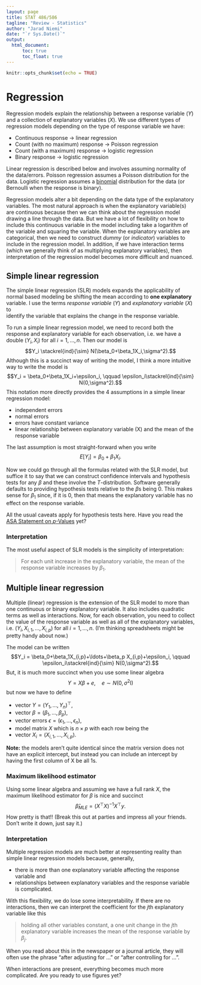 ```yaml
---
layout: page
title: STAT 486/586
tagline: "Review - Statistics"
author: "Jarad Niemi"
date: "`r Sys.Date()`"
output: 
  html_document:
      toc: true
      toc_float: true
---
```


```r
knitr::opts_chunk$set(echo = TRUE)
```


# Regression

Regression models explain the relationship between a response variable ($Y$)
and a collection of explanatory variables ($X$). 
We use different types of regression models depending on the type of response
variable we have:

- Continuous response $\longrightarrow$ linear regression
- Count (with no maximum) response $\longrightarrow$ Poisson regression
- Count (with a maximum) response $\longrightarrow$ logistic regression
- Binary response $\longrightarrow$ logistic regression

Linear regression is described below and involves assuming normality of the 
data/errors. 
Poisson regression assumes a Poisson distribution for the data. 
Logistic regression assumes a 
[binomial](../01-probability/01-probability.html#binomial) distribution for the data
(or Bernoulli when the response is binary).


Regression models alter a bit depending on the data type of the explanatory 
variables. 
The most natural approach is when the explanatory variable(s) are continuous
because then we can think about the regression model drawing a line through the
data. 
But we have a lot of flexibility on how to include this continuous variable 
in the model including take a logarithm of the variable and squaring the 
variable. 
When the explanatory variables are categorical, 
then we need to construct *dummy* (or *indicator*) variables to include in the 
regression model. 
In addition, 
if we have interaction terms (which we generally think of as multiplying 
explanatory variables), then interpretation of the regression model 
becomes more difficult and nuanced. 


## Simple linear regression

The simple linear regression (SLR) models expands the applicability of normal based
modeling be shifting the mean according to **one explanatory** variable.
I use the terms *response variable* ($Y$) and *explanatory variable* ($X$) to  
identify the variable that explains the change in the response variable. 

To run a simple linear regression model, 
we need to record both the response and explanatory variable for each 
observation, 
i.e. we have a double $(Y_i,X_i)$ for all $i=1,\ldots,n$.
Then our model is 
$$Y_i \stackrel{ind}{\sim} N(\beta_0+\beta_1X_i,\sigma^2).$$
Although this is a succinct way of writing the model, 
I think a more intuitive way to write the model is 
$$Y_i = \beta_0+\beta_1X_i+\epsilon_i, \qquad \epsilon_i\stackrel{ind}{\sim} N(0,\sigma^2).$$
This notation more directly provides the 4 assumptions in a simple linear 
regression model:

- independent errors
- normal errors
- errors have constant variance
- linear relationship between explanatory variable (X) and the mean of the response variable

The last assumption is most straight-forward when you write
$$E[Y_i] = \beta_0+\beta_1X_i.$$

Now we could go through all the formulas related with the SLR model,
but suffice it to say that we can construct confidence intervals and 
hypothesis tests for any $\beta$ and these involve the $T$-distribution. 
Software generally defaults to providing hypothesis tests relative to the 
$\beta$s being 0. 
This makes sense for $\beta_1$ since, if it is 0, then that means the 
explanatory variable has no effect on the response variable. 

All the usual caveats apply for hypothesis tests here. 
Have you read the [ASA Statement on $p$-Values](https://www.tandfonline.com/doi/full/10.1080/00031305.2016.1154108)
yet?


### Interpretation

The most useful aspect of SLR models is the simplicity of interpretation:

> For each unit increase in the explanatory variable, the mean of the response variable increases by $\beta_1$.



## Multiple linear regression


Multiple (linear) regression is the extension of the SLR model to more than 
one continuous or binary explanatory variable. 
It also includes quadratic terms as well as interactions. 
Now, for each observation, you need to collect the value of the response 
variable as well as all of the explanatory variables, i.e.
$(Y_i,X_{i,1},\ldots,X_{i,p})$ for all $i=1,\ldots,n$. 
(I'm thinking spreadsheets might be pretty handy about now.)


The model can be written 
$$Y_i = \beta_0+\beta_1X_{i,p}+\ldots+\beta_p X_{i,p}+\epsilon_i, \qquad \epsilon_i\stackrel{ind}{\sim} N(0,\sigma^2).$$
But, it is much more succinct when you use some linear algebra
$$Y = X\beta + e, \quad e \sim N(0,\sigma^2\mathrm{I})$$
but now we have to define 

- vector $Y = (Y_1,\ldots,Y_n)^{\top}$,
- vector $\beta = (\beta_1,\ldots,\beta_p)$, 
- vector errors $\epsilon = (\epsilon_1,\ldots,\epsilon_n)$,
- model matrix $X$ which is $n \times p$ with each row being the 
- vector $X_i = (X_{i,1},\ldots,X_{i,p})$. 

**Note:** 
the models aren't quite identical since the matrix version does not 
have an explicit intercept, 
but instead you can include an intercept by having the
first column of X be all 1s. 


### Maximum likelihood estimator

Using some linear algebra and assuming we have a full rank $X$, 
the maximum likelihood estimator for $\beta$ is nice and succinct 
$$\hat\beta_{MLE} = (X^\top X)^{-1}X^\top y.$$
How pretty is that!!
(Break this out at parties and impress all your friends.
Don't write it down, just say it.)

### Interpretation

Multiple regression models are much better at representing reality than 
simple linear regression models 
because, generally, 

- there is more than one explanatory variable affecting the response variable and
- relationships between explanatory variables and the response variable is complicated.

With this flexibility, 
we do lose some interpretability. 
If there are no interactions, 
then we can interpret the coefficient for the $j$th explanatory variable like this

> holding all other variables constant, a one unit change in the $j$th explanatory variable increases the mean of the response variable by $\beta_j$.

When you read about this in the newspaper or a journal article,
they will often use the phrase "after adjusting for ..." 
or "after controlling for ...". 

When interactions are present, everything becomes much more complicated. 
Are you ready to use figures yet?

# 
